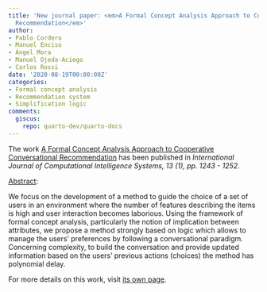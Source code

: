 ```yaml
---
title: 'New journal paper: <em>A Formal Concept Analysis Approach to Cooperative Conversational
  Recommendation</em>'
author:
- Pablo Cordero
- Manuel Enciso
- Ángel Mora
- Manuel Ojeda-Aciego
- Carlos Rossi
date: '2020-08-19T00:00:00Z'
categories:
- Formal concept analysis
- Recommendation system
- Simplification logic
comments:
  giscus:
    repo: quarto-dev/quarto-docs
---
```


The work <u>A Formal Concept Analysis Approach to Cooperative Conversational Recommendation</u> has been published in <em><em>International Journal of Computational Intelligence Systems</em>, 13 (1), pp. 1243 - 1252</em>.

<u>Abstract</u>:


We focus on the development of a method to guide the choice of a set of users in an environment where the number of features describing the items is high and user interaction becomes laborious. Using the framework of formal concept analysis, particularly the notion of implication between attributes, we propose a method strongly based on logic which allows to manage the users' preferences by following a conversational paradigm. Concerning complexity, to build the conversation and provide updated information based on the users' previous actions (choices) the method has polynomial delay.



For more details on this work, visit <a href='/publications/journals/2020-ijcis'>its own page</a>.

